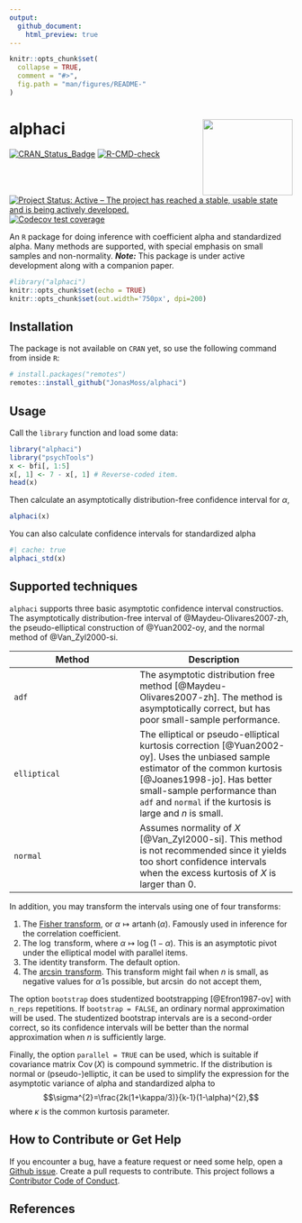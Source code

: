 ```yaml
---
output:
  github_document:
    html_preview: true
---
```


<!-- README.md is generated from README.Rmd. Please edit that file -->

```r
knitr::opts_chunk$set(
  collapse = TRUE,
  comment = "#>",
  fig.path = "man/figures/README-"
)
```

# alphaci <img src="man/figures/logo.png" align="right" width="160" height="135"/>

[![CRAN_Status_Badge](https://www.r-pkg.org/badges/version/alphaci)](https://cran.r-project.org/package=alphaci)
[![R-CMD-check](https://github.com/JonasMoss/alphaci/actions/workflows/R-CMD-check.yaml/badge.svg)](https://github.com/JonasMoss/alphaci/actions/workflows/R-CMD-check.yaml)
[![Project Status: Active -- The project has reached a stable, usable
state and is being actively
developed.](https://www.repostatus.org/badges/latest/active.svg)](https://www.repostatus.org/#active)
[![Codecov test
coverage](https://codecov.io/gh/JonasMoss/alphaci/branch/main/graph/badge.svg)](https://app.codecov.io/gh/JonasMoss/alphaci?branch=main)

An `R` package for doing inference with coefficient alpha and
standardized alpha. Many methods are supported, with special emphasis on
small samples and non-normality. ***Note:*** This package is under
active development along with a companion paper.

```r
#library("alphaci")
knitr::opts_chunk$set(echo = TRUE)
knitr::opts_chunk$set(out.width='750px', dpi=200)
```

## Installation

The package is not available on `CRAN` yet, so use the following command
from inside `R`:

```r
# install.packages("remotes")
remotes::install_github("JonasMoss/alphaci")
```

## Usage

Call the `library` function and load some data:

```r
library("alphaci")
library("psychTools")
x <- bfi[, 1:5]
x[, 1] <- 7 - x[, 1] # Reverse-coded item.
head(x)
```

Then calculate an asymptotically distribution-free confidence interval
for $\alpha$,

```r
alphaci(x)
```

You can also calculate confidence intervals for standardized alpha

```r
#| cache: true
alphaci_std(x)
```

## Supported techniques

`alphaci` supports three basic asymptotic confidence interval
constructios. The asymptotically distribution-free interval of
@Maydeu-Olivares2007-zh, the pseudo-elliptical construction of
@Yuan2002-oy, and the normal method of @Van_Zyl2000-si.

| Method       | Description                                                                                                                                                                                                                                                |
|--------------------------------|----------------------------------------|
| `adf`        | The asymptotic distribution free method [@Maydeu-Olivares2007-zh]. The method is asymptotically correct, but has poor small-sample performance.                                                                                                            |
| `elliptical` | The elliptical or pseudo-elliptical kurtosis correction [@Yuan2002-oy]. Uses the unbiased sample estimator of the common kurtosis [@Joanes1998-jo]. Has better small-sample performance than `adf` and `normal` if the kurtosis is large and $n$ is small. |
| `normal`     | Assumes normality of $X$ [@Van_Zyl2000-si]. This method is not recommended since it yields too short confidence intervals when the excess kurtosis of $X$ is larger than $0$.                                                                              |

In addition, you may transform the intervals using one of four
transforms:

1.  The [Fisher
    transform](https://en.wikipedia.org/wiki/Fisher_transformation), or
    $\alpha\mapsto \operatorname{artanh}(\alpha)$. Famously used in
    inference for the correlation coefficient.
2.  The $\log$ transform, where $\alpha \mapsto \log(1-\alpha)$. This is
    an asymptotic pivot under the elliptical model with parallel items.
3.  The identity transform. The default option.
4.  The [$\arcsin$
    transform](https://en.wikipedia.org/wiki/Inverse_trigonometric_functions).
    This transform might fail when $n$ is small, as negative values for
    $\hat{\alpha}$ is possible, but $\arcsin$ do not accept them,

The option `bootstrap` does studentized bootstrapping [@Efron1987-ov]
with `n_reps` repetitions. If `bootstrap = FALSE`, an ordinary normal
approximation will be used. The studentized bootstrap intervals are is a
second-order correct, so its confidence intervals will be better than
the normal approximation when $n$ is sufficiently large.

Finally, the option `parallel = TRUE` can be used, which is
suitable if covariance matrix $\operatorname{Cov}(X)$ is compound
symmetric. If the distribution is normal or (pseudo-)elliptic, it can be
used to simplify the expression for the asymptotic variance of alpha and
standardized alpha to
$$\sigma^{2}=\frac{2k(1+\kappa/3)}{k-1}(1-\alpha)^{2},$$ where $\kappa$
is the common kurtosis parameter.

## How to Contribute or Get Help

If you encounter a bug, have a feature request or need some help, open a
[Github issue](https://github.com/JonasMoss/alphaci/issues). Create a
pull requests to contribute. This project follows a [Contributor Code of
Conduct](https://www.contributor-covenant.org/version/1/4/code-of-conduct.md).

## References
